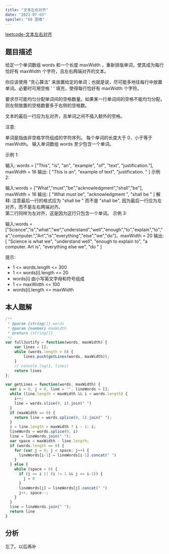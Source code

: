 ```yaml
---
title: "文本左右对齐"
date: "2021-07-03"
spoiler: "68 困难"
---
```


[leetcode-文本左右对齐](https://leetcode.cn/problems/text-justification/description/)

## 题目描述

给定一个单词数组 words 和一个长度 maxWidth ，重新排版单词，使其成为每行恰好有 maxWidth 个字符，且左右两端对齐的文本。 
 
你应该使用 “贪心算法” 来放置给定的单词；也就是说，尽可能多地往每行中放置单词。必要时可用空格 ' ' 填充，使得每行恰好有 maxWidth 个字符。 
 
要求尽可能均匀分配单词间的空格数量。如果某一行单词间的空格不能均匀分配，则左侧放置的空格数要多于右侧的空格数。 
 
文本的最后一行应为左对齐，且单词之间不插入额外的空格。 
 
注意: 
 
单词是指由非空格字符组成的字符序列。 
每个单词的长度大于 0，小于等于 maxWidth。 
输入单词数组 words 至少包含一个单词。 
  
 
示例 1: 
 
输入: words = ["This", "is", "an", "example", "of", "text", "justification."], maxWidth = 16 
输出: 
[ 
   "This    is    an", 
   "example  of text", 
   "justification.  " 
] 
示例 2: 
 
输入:words = ["What","must","be","acknowledgment","shall","be"], maxWidth = 16 
输出: 
[ 
  "What   must   be", 
  "acknowledgment  ", 
  "shall be        " 
] 
解释: 注意最后一行的格式应为 "shall be    " 而不是 "shall     be", 
     因为最后一行应为左对齐，而不是左右两端对齐。        
     第二行同样为左对齐，这是因为这行只包含一个单词。 
示例 3: 
 
输入:words = ["Science","is","what","we","understand","well","enough","to","explain","to","a","computer.","Art","is","everything","else","we","do"]，maxWidth = 20 
输出: 
[ 
  "Science  is  what we", 
  "understand      well", 
  "enough to explain to", 
  "a  computer.  Art is", 
  "everything  else  we", 
  "do                  " 
] 
  
 
提示: 
 
* 1 \<= words.length \<= 300 
* 1 \<= words[i].length \<= 20 
* words[i] 由小写英文字母和符号组成 
* 1 \<= maxWidth \<= 100 
* words[i].length \<= maxWidth 

## 本人题解

```javascript
/**
 * @param {string[]} words
 * @param {number} maxWidth
 * @return {string[]}
 */
var fullJustify = function(words, maxWidth) {
    var lines = [];
    while (words.length > 0) {
        lines.push(getLines(words, maxWidth));
    }
    // console.log(1, lines)
    return lines
};

var getLines = function(words, maxWidth) {
  var i = 0, j = 0, line = "", lineWords = [];
  while (line.length < maxWidth && i < words.length) {
    i++;
    line = words.slice(0, i).join(" ")
  }
  if (maxWidth == 0) {
    return line = words.splice(0, 1).join(" ");
  }
  i = line.length > maxWidth ? i - 1: i;
  lineWords = words.splice(0, i)
  line = lineWords.join(" ");
  var space = maxWidth - line.length;
  if (words.length == 0) {
    for (var j = 0; j < space; j++) {
      lineWords[i-1] = lineWords[i-1].concat(" ")
    }
  } else {
    while (space > 0) {
      if (j == i || (i != 1 && j == i-1)) {
        j = 0
      }
      lineWords[j] = lineWords[j].concat(" ")
      j++, space--;
    }
  }
  line = lineWords.join(" ");
  return line
}
```

## 分析

忘了。以后再补